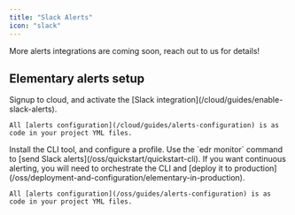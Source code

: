 ```yaml
---
title: "Slack Alerts"
icon: "slack"
---
```

<Tip>More alerts integrations are coming soon, reach out to us for details!</Tip>

<Snippet file="alerts/alerts-introduction.mdx" />

## Elementary alerts setup

<AccordionGroup>
  <Accordion title="Elementary Cloud" icon="cloud" iconType="solid">
    Signup to cloud, and activate the [Slack integration](/cloud/guides/enable-slack-alerts). 

    All [alerts configuration](/cloud/guides/alerts-configuration) is as code in your project YML files. 
  </Accordion>
  <Accordion title="Elementary OSS" icon="square-terminal" iconType="solid">
    Install the CLI tool, and configure a profile. Use the `edr monitor` command to [send Slack alerts](/oss/quickstart/quickstart-cli).
    If you want continuous alerting, you will need to orchestrate the CLI and [deploy it to production](/oss/deployment-and-configuration/elementary-in-production).

    All [alerts configuration](/oss/guides/alerts-configuration) is as code in your project YML files.  
  </Accordion>
</AccordionGroup>